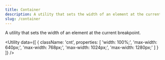 ```yaml
---
title: Container
description: A utility that sets the width of an element at the current breakpoint.
slug: /container
---
```



A utility that sets the width of an element at the current breakpoint.

<Utility
  data={[
    {
      className: 'cnt',
      properties: [
        'width: 100%;', 'max-width: 640px;', 'max-width: 768px;', 'max-width: 1024px;', 'max-width: 1280px;'
      ]
    }
  ]}
/>